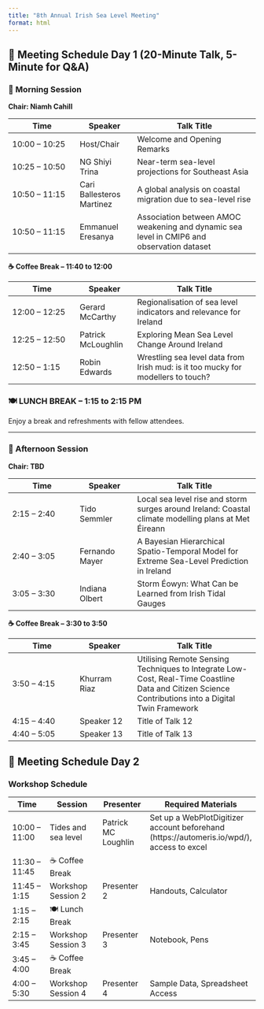```yaml
---
title: "8th Annual Irish Sea Level Meeting"
format: html
---
```


## 📅 Meeting Schedule Day 1 (20-Minute Talk, 5-Minute for Q&A)


### 🔹 Morning Session  
**Chair: Niamh Cahill**

| Time           | Speaker      | Talk Title                  |
|----------------|--------------|-----------------------------|
| 10:00 – 10:25   | Host/Chair   | Welcome and Opening Remarks |
| 10:25 – 10:50   | NG Shiyi Trina    | Near-term sea-level projections for Southeast Asia             |
| 10:50 – 11:15  | Cari Ballesteros Martinez   | A global analysis on coastal migration due to sea-level rise             |
| 10:50 – 11:15  | Emmanuel Eresanya   | Association between AMOC weakening and dynamic sea level in CMIP6 and observation dataset            |

**☕ Coffee Break – 11:40 to 12:00**

| Time           | Speaker      | Talk Title                  |
|----------------|--------------|-----------------------------|
| 12:00 – 12:25  | Gerard McCarthy   | Regionalisation of sea level indicators and relevance for Ireland           |
| 12:25 – 12:50  | Patrick McLoughlin    | Exploring Mean Sea Level Change Around Ireland            |
| 12:50 – 1:15   | Robin Edwards   | Wrestling sea level data from Irish mud: is it too mucky for modellers to touch?            |



### 🍽️ **LUNCH BREAK – 1:15 to 2:15 PM**  
Enjoy a break and refreshments with fellow attendees.

---

### 🔹 Afternoon Session  
**Chair: TBD**

| Time           | Speaker      | Talk Title                  |
|----------------|--------------|-----------------------------|
| 2:15 – 2:40    |Tido Semmler  | Local sea level rise and storm surges around Ireland: Coastal climate modelling plans at Met Éireann           |
| 2:40 – 3:05    | Fernando Mayer   | A Bayesian Hierarchical Spatio-Temporal Model for Extreme Sea-Level Prediction in Ireland       |
| 3:05 – 3:30    | Indiana Olbert  | Storm Éowyn: What Can be Learned from Irish Tidal Gauges           |

**☕ Coffee Break – 3:30 to 3:50**

| Time           | Speaker      | Talk Title                  |
|----------------|--------------|-----------------------------|
| 3:50 – 4:15    | Khurram Riaz  | Utilising Remote Sensing Techniques to Integrate Low-Cost, Real-Time Coastline Data and Citizen Science Contributions into a Digital Twin Framework           |
| 4:15 – 4:40    | Speaker 12   | Title of Talk 12            |
| 4:40 – 5:05    | Speaker 13   | Title of Talk 13            |


## 📅 Meeting Schedule Day 2

### Workshop Schedule

| Time            | Session              | Presenter         | Required Materials              |
|-----------------|-----------------------|-------------------|----------------------------------|
| 10:00 – 11:00   | Tides and sea level     | Patrick MC Loughlin      | Set up a WebPlotDigitizer account beforehand (https://automeris.io/wpd/), access to excel |
| 11:30 – 11:45   | ☕ Coffee Break         |                   |                                  |
| 11:45 – 1:15    | Workshop Session 2    | Presenter 2       | Handouts, Calculator            |
| 1:15 – 2:15     | 🍽️ Lunch Break         |                   |                                  |
| 2:15 – 3:45     | Workshop Session 3    | Presenter 3       | Notebook, Pens                  |
| 3:45 – 4:00     | ☕ Coffee Break         |                   |                                  |
| 4:00 – 5:30     | Workshop Session 4    | Presenter 4       | Sample Data, Spreadsheet Access |

